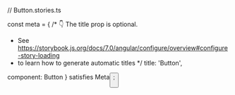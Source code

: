 // Button.stories.ts



const meta = {
 /* 👇 The title prop is optional.
  * See https://storybook.js.org/docs/7.0/angular/configure/overview#configure-story-loading
  * to learn how to generate automatic titles
  */
 title: 'Button',

 component: Button
} satisfies Meta<Button>;

